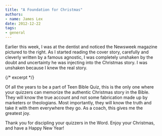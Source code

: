 ```yaml
---
title: "A Foundation for Christmas"
authors:
- name: James Lex
date: 2012-12-22
tags:
- general
---
```


Earlier this week, I was at the dentist and noticed the Newsweek magazine pictured to the right. As I started reading the cover story, carefully and cleverly written by a famous agnostic, I was completely unshaken by the doubt and uncertainty he was injecting into the Christmas story. I was unshaken because I knew the real story.

{/* excerpt */}

Of all the years to be a part of Teen Bible Quiz, this is the only one where your quizzers can memorize the authentic Christmas story in the Bible. They will know the true account and not some fabrication made up by marketers or theologians. Most importantly, they will know the truth and take it with them everywhere they go. As a coach, this gives me the greatest joy.

Thank you for discipling your quizzers in the Word. Enjoy your Christmas, and have a Happy New Year!
